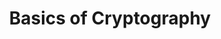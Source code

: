 ---
credit:
- Sam Ruggerio
featured: false
location: Zoom
recording: 'https://youtu.be/ur1uZMt8EKc'
slides: crypto.pdf
tags:
- crypto
- substitution ciphers
- frequency analysis
- xor
- symmetric encryption
- asymmetric encryption
- rsa
- cyberchef
- pycrypto
time_start: 2021-03-11T18:00:00.000000-06:00
title: Basics of Cryptography
week_number: 6
---